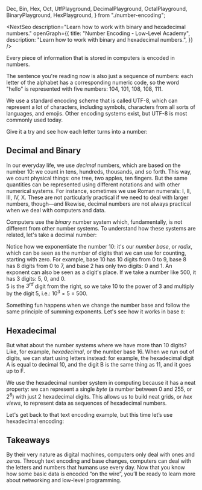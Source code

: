   Dec,
  Bin,
  Hex,
  Oct,
  UtfPlayground,
  DecimalPlayground,
  OctalPlayground,
  BinaryPlayground,
  HexPlayground,
} from "./number-encoding";

<NextSeo
  description="Learn how to work with binary and hexadecimal numbers."
  openGraph={{
    title: "Number Encoding - Low-Level Academy",
    description: "Learn how to work with binary and hexadecimal numbers.",
  }}
/>

Every piece of information that is stored in computers is encoded in numbers.

The sentence you're reading now is also just a sequence of numbers: each letter of the alphabet
has a corresponding numeric code, so the word "hello" is represented with five numbers: <Dec>104</Dec>, <Dec>101</Dec>, <Dec>108</Dec>, <Dec>108</Dec>, <Dec>111</Dec>.

We use a standard encoding scheme that is called UTF-8, which can represent a lot of characters,
including symbols, characters from all sorts of languages, and emojis. Other encoding systems exist,
but UTF-8 is most commonly used today.

Give it a try and see how each letter turns into a number:

<UtfPlayground base={10} />

## Decimal and Binary

In our everyday life, we use _decimal_ numbers, which are based on the number 10: we count in tens, hundreds, thousands, and so forth.
This way, we count physical things: one tree, two apples, ten fingers.
But the same quantities can be represented using different notations and with other numerical systems.
For instance, sometimes we use Roman numerals: I, II, III, IV, X.
These are not particularly practical if we need to deal with larger numbers, though—and likewise,
decimal numbers are not always practical when we deal with computers and data.

<DecimalPlayground>
  Computers use the <em>binary</em> number system which, fundamentally, is not
  different from other number systems. To understand how these systems are
  related, let's take a decimal number:&nbsp;
</DecimalPlayground>

Notice how we exponentiate the number <Dec>10</Dec>: it's our _number base_, or _radix_, which can be seen as the number of
digits that we can use for counting, starting with zero. For example, base <Dec>10</Dec> has 10 digits from <Dec>0</Dec> to <Dec>9</Dec>,
base <Dec>8</Dec> has 8 digits from <Oct>0</Oct> to <Oct>7</Oct>, and base <Dec>2</Dec> has only two digits: <Bin>0</Bin> and <Bin>1</Bin>. An exponent can also be seen as a digit's place.
If we take a number like <Dec>500</Dec>, it has 3 digits: <Dec>5</Dec>, <Dec>0</Dec>, and <Dec>0</Dec>.<br/><Dec>5</Dec> is the _3<sup>rd</sup>_ digit from the right, so
we take <Dec>10</Dec> to the power of <Dec>3</Dec> and multiply by the digit <Dec>5</Dec>, i.e.: <Dec>10<sup>3</sup></Dec> × <Dec>5</Dec> = <Dec>500</Dec>.

Something fun happens when we change the number base and follow the same principle of summing exponents.
Let's see how it works in base `8`:

<OctalPlayground />

<BinaryPlayground />

## Hexadecimal

But what about the number systems where we have more than 10 digits? Like, for example, _hexadecimal_, or the number base 16.
When we run out of digits, we can start using letters instead: for example, the hexadecimal digit <Hex>A</Hex> is equal to decimal <Dec>10</Dec>, and
the digit <Hex>B</Hex> is the same thing as <Dec>11</Dec>, and it goes up to <Hex>F</Hex>.

<HexPlayground />

We use the hexadecimal number system in computing because it has a neat property: we can represent a single _byte_ (a number between <Dec>0</Dec>
and <Dec>255</Dec>, or 2<sup>8</sup>) with just 2 hexadecimal digits. This allows us to build neat grids, or _hex views_,
to represent data as sequences of hexadecimal numbers.

Let's get back to that text encoding example, but this time let’s use hexadecimal encoding:

<UtfPlayground base={16} />

## Takeaways

By their very nature as digital machines, computers only deal with ones and zeros. Through text encoding and base changes,
computers can deal with the letters and numbers that humans use every day. Now that you know how some basic data is encoded
“on the wire”, you’ll be ready to learn more about networking and low-level programming.
